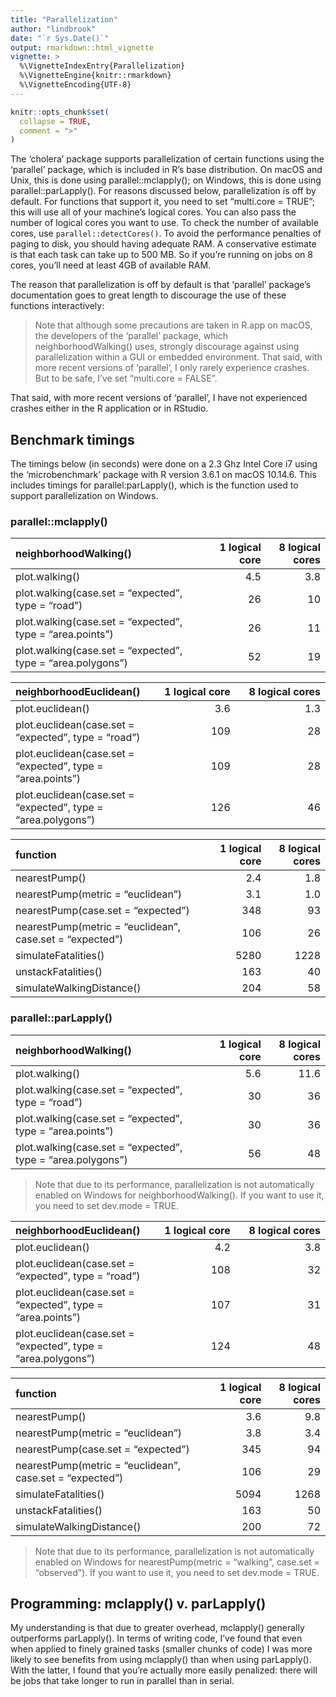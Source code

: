 ```yaml
---
title: "Parallelization"
author: "lindbrook"
date: "`r Sys.Date()`"
output: rmarkdown::html_vignette
vignette: >
  %\VignetteIndexEntry{Parallelization}
  %\VignetteEngine{knitr::rmarkdown}
  %\VignetteEncoding{UTF-8}
---
```


```r
knitr::opts_chunk$set(
  collapse = TRUE,
  comment = ">"
)
```

The 'cholera' package supports parallelization of certain functions using the 'parallel' package, which is included in R's base distribution. On macOS and Unix, this is done using parallel::mclapply(); on Windows, this is done using parallel::parLapply(). For reasons discussed below, parallelization is off by default. For functions that support it, you need to set "multi.core = TRUE"; this will use all of your machine's logical cores. You can also pass the number of logical cores you want to use. To check the number of available cores, use `parallel::detectCores()`. To avoid the performance penalties of paging to disk, you should having adequate RAM. A conservative estimate is that each task can take up to 500 MB. So if you're running on jobs on 8 cores, you'll need at least 4GB of available RAM.

The reason that parallelization is off by default is that 'parallel' package's documentation goes to great length to discourage the use of these functions interactively:

> Note that although some precautions are taken in R.app on macOS, the developers of the 'parallel' package, which neighborhoodWalking() uses, strongly discourage against using parallelization within a GUI or embedded environment. That said, with more recent versions of 'parallel', I only rarely experience crashes. But to be safe, I've set "multi.core = FALSE".

That said, with more recent versions of 'parallel', I have not experienced crashes either in the R application or in RStudio.

## Benchmark timings

The timings below (in seconds) were done on a 2.3 Ghz Intel Core i7 using the 'microbenchmark' package with R version 3.6.1 on macOS 10.14.6. This includes timings for parallel:parLapply(), which is the function used to support parallelization on Windows.

### parallel::mclapply()

| neighborhoodWalking() | 1 logical core | 8 logical cores
:------------- | -------------: | -------------:
plot.walking() | 4.5 | 3.8
plot.walking(case.set = "expected", type = "road") | 26 | 10
plot.walking(case.set = "expected", type = "area.points") | 26 | 11
plot.walking(case.set = "expected", type = "area.polygons") | 52 | 19

| neighborhoodEuclidean() | 1 logical core | 8 logical cores
:------------- | -------------: | -------------:
plot.euclidean() | 3.6 | 1.3
plot.euclidean(case.set = "expected", type = "road") | 109 | 28
plot.euclidean(case.set = "expected", type = "area.points") | 109 | 28
plot.euclidean(case.set = "expected", type = "area.polygons") | 126 | 46

| function | 1 logical core | 8 logical cores
:------------- | -------------: | -------------:
nearestPump() | 2.4 | 1.8
nearestPump(metric = "euclidean") | 3.1 | 1.0
nearestPump(case.set = "expected") | 348 | 93
nearestPump(metric = "euclidean", case.set = "expected") | 106 | 26
simulateFatalities() | 5280 | 1228
unstackFatalities() | 163 | 40
simulateWalkingDistance() | 204 | 58

### parallel::parLapply()

neighborhoodWalking() | 1 logical core | 8 logical cores
:------------- | -------------: | -------------:
plot.walking() | 5.6  | 11.6
plot.walking(case.set = "expected", type = "road") | 30 | 36
plot.walking(case.set = "expected", type = "area.points") | 30 | 36
plot.walking(case.set = "expected", type = "area.polygons") | 56 | 48

> Note that due to its performance, parallelization is not automatically enabled on Windows for neighborhoodWalking(). If you want to use it, you need to set dev.mode = TRUE.

| neighborhoodEuclidean() | 1 logical core | 8 logical cores
:------------- | -------------: | -------------:
plot.euclidean() | 4.2 | 3.8
plot.euclidean(case.set = "expected", type = "road") | 108 | 32
plot.euclidean(case.set = "expected", type = "area.points") | 107 | 31
plot.euclidean(case.set = "expected", type = "area.polygons") | 124 | 48

| function | 1 logical core | 8 logical cores
:------------- | -------------: | -------------:
nearestPump() | 3.6 | 9.8
nearestPump(metric = "euclidean") | 3.8  | 3.4
nearestPump(case.set = "expected") | 345 | 94
nearestPump(metric = "euclidean", case.set = "expected") | 106 | 29
simulateFatalities() | 5094 | 1268
unstackFatalities() | 163 | 50
simulateWalkingDistance() | 200 | 72

> Note that due to its performance, parallelization is not automatically enabled on Windows for nearestPump(metric = "walking", case.set = "observed"). If you want to use it, you need to set dev.mode = TRUE.

## Programming: mclapply() v. parLapply()

My understanding is that due to greater overhead, mclapply() generally outperforms parLapply().
In terms of writing code, I've found that even when applied to finely grained tasks (smaller chunks of code) I was more likely to see benefits from using mclapply() than when using parLapply(). With the latter, I found that you're actually more easily penalized: there will be jobs that take longer to run in parallel than in serial.

